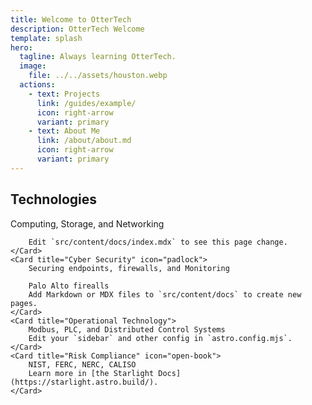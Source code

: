 ```yaml
---
title: Welcome to OtterTech
description: OtterTech Welcome
template: splash
hero:
  tagline: Always learning OtterTech.
  image:
    file: ../../assets/houston.webp
  actions:
    - text: Projects
      link: /guides/example/
      icon: right-arrow
      variant: primary
    - text: About Me
      link: /about/about.md
      icon: right-arrow
	  variant: primary
---
```



## Technologies

<CardGrid stagger>
	<Card title="Cloud Infrastructure" icon="cloud">
		Computing, Storage, and Networking  

		Edit `src/content/docs/index.mdx` to see this page change.
	</Card>
	<Card title="Cyber Security" icon="padlock">
		Securing endpoints, firewalls, and Monitoring

		Palo Alto firealls
		Add Markdown or MDX files to `src/content/docs` to create new pages.
	</Card>
	<Card title="Operational Technology">
		Modbus, PLC, and Distributed Control Systems
		Edit your `sidebar` and other config in `astro.config.mjs`.
	</Card>
	<Card title="Risk Compliance" icon="open-book">
		NIST, FERC, NERC, CALISO
		Learn more in [the Starlight Docs](https://starlight.astro.build/).
	</Card>
</CardGrid>
